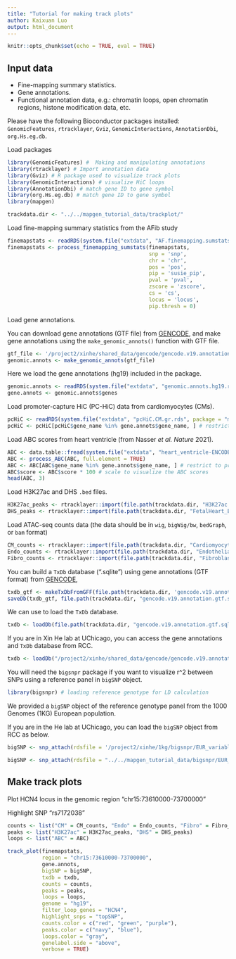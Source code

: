 ```yaml
---
title: "Tutorial for making track plots"
author: Kaixuan Luo
output: html_document
---
```


```r
knitr::opts_chunk$set(echo = TRUE, eval = TRUE)
```

## Input data

* Fine-mapping summary statistics.
* Gene annotations.
* Functional annotation data, e.g.: chromatin loops, open chromatin regions,
histone modification data, etc.

Please have the following Bioconductor packages installed:
`GenomicFeatures`, `rtracklayer`, `Gviz`, 
`GenomicInteractions`, `AnnotationDbi`, `org.Hs.eg.db`.

Load packages
```r
library(GenomicFeatures) #  Making and manipulating annotations
library(rtracklayer) # Import annotation data
library(Gviz) # R package used to visualize track plots
library(GenomicInteractions) # visualize HiC loops
library(AnnotationDbi) # match gene ID to gene symbol
library(org.Hs.eg.db) # match gene ID to gene symbol
library(mapgen)
```

```r
trackdata.dir <- "../../mapgen_tutorial_data/trackplot/"
```

Load fine-mapping summary statistics from the AFib study
```r
finemapstats <- readRDS(system.file("extdata", "AF.finemapping.sumstats.rds", package = "mapgen"))
finemapstats <- process_finemapping_sumstats(finemapstats, 
                                             snp = 'snp', 
                                             chr = 'chr', 
                                             pos = 'pos', 
                                             pip = 'susie_pip', 
                                             pval = 'pval', 
                                             zscore = 'zscore', 
                                             cs = 'cs', 
                                             locus = 'locus',  
                                             pip.thresh = 0)
```

Load gene annotations.

You can download gene annotations (GTF file) from [GENCODE][GENCODE], 
and make gene annotations using the `make_genomic_annots()` function with GTF file. 

```r
gtf_file <- '/project2/xinhe/shared_data/gencode/gencode.v19.annotation.gtf.gz'
genomic.annots <- make_genomic_annots(gtf_file)
```

Here we load the gene annotations (hg19) included in the package.
```r
genomic.annots <- readRDS(system.file("extdata", "genomic.annots.hg19.rds", package = "mapgen"))
gene.annots <- genomic.annots$genes
```

Load promoter-capture HiC (PC-HiC) data from cardiomyocytes (CMs).
```r
pcHiC <- readRDS(system.file("extdata", "pcHiC.CM.gr.rds", package = "mapgen"))
pcHiC <- pcHiC[pcHiC$gene_name %in% gene.annots$gene_name, ] # restrict to protein coding genes
```

Load ABC scores from heart ventricle (from Nasser *et al.* *Nature* 2021).
```r
ABC <- data.table::fread(system.file("extdata", "heart_ventricle-ENCODE_ABC.tsv.gz", package = "mapgen"))
ABC <- process_ABC(ABC, full.element = TRUE)
ABC <- ABC[ABC$gene_name %in% gene.annots$gene_name, ] # restrict to protein coding genes
ABC$score <- ABC$score * 100 # scale to visualize the ABC scores
head(ABC, 3)
```

Load H3K27ac and DHS `.bed` files.
```r
H3K27ac_peaks <- rtracklayer::import(file.path(trackdata.dir, "H3K27ac.heart.concat.hg19.bed.gz"))
DHS_peaks <- rtracklayer::import(file.path(trackdata.dir, "FetalHeart_E083.DNase.hg19.narrowPeak.bed.gz"))
```

Load ATAC-seq counts data (the data should be in `wig`, `bigWig/bw`, `bedGraph`, or `bam` format)
```r
CM_counts <- rtracklayer::import(file.path(trackdata.dir, "Cardiomyocyte.atac.hg19.bedGraph.gz"))
Endo_counts <- rtracklayer::import(file.path(trackdata.dir, "Endothelial.atac.hg19.bedGraph.gz")) 
Fibro_counts <- rtracklayer::import(file.path(trackdata.dir, "Fibroblast.atac.hg19.bedGraph.gz"))
```

You can build a `TxDb` database (".sqlite") using gene annotations (GTF format) from [GENCODE][GENCODE],
```r
txdb_gtf <- makeTxDbFromGFF(file.path(trackdata.dir, 'gencode.v19.annotation.gtf.gz'), format = "gtf")
saveDb(txdb_gtf, file.path(trackdata.dir, "gencode.v19.annotation.gtf.sqlite"))
```

We can use \code{loadDb()} to load the `TxDb` database.
```r
txdb <- loadDb(file.path(trackdata.dir, "gencode.v19.annotation.gtf.sqlite"))
```

If you are in Xin He lab at UChicago, you can access the gene annotations and 
`TxDb` database from RCC. 
```r
txdb <- loadDb("/project2/xinhe/shared_data/gencode/gencode.v19.annotation.gtf.sqlite")
```

You will need the `bigsnpr` package if you want to visualize r^2 between SNPs
using a reference panel in `bigSNP` object. 

```r
library(bigsnpr) # loading reference genotype for LD calculation
```

We provided a `bigSNP` object of the reference genotype panel from the 1000 Genomes (1KG) European population. 

If you are in the He lab at UChicago, you can load the `bigSNP` object from RCC as below.

```r
bigSNP <- snp_attach(rdsfile = '/project2/xinhe/1kg/bigsnpr/EUR_variable_1kg.rds')
```

```r
bigSNP <- snp_attach(rdsfile = "../../mapgen_tutorial_data/bigsnpr/EUR_variable_1kg.rds")
```

## Make track plots

Plot HCN4 locus in the genomic region "chr15:73610000-73700000"

Highlight SNP "rs7172038"
```r
counts <- list("CM" = CM_counts, "Endo" = Endo_counts, "Fibro" = Fibro_counts)
peaks <- list("H3K27ac" = H3K27ac_peaks, "DHS" = DHS_peaks)
loops <- list("ABC" = ABC)

track_plot(finemapstats,
           region = "chr15:73610000-73700000",
           gene.annots,
           bigSNP = bigSNP,
           txdb = txdb,
           counts = counts,
           peaks = peaks,
           loops = loops,
           genome = "hg19",
           filter_loop_genes = "HCN4",
           highlight_snps = "topSNP", 
           counts.color = c("red", "green", "purple"),
           peaks.color = c("navy", "blue"),
           loops.color = "gray", 
           genelabel.side = "above",
           verbose = TRUE)
```

[GENCODE]: https://www.gencodegenes.org
